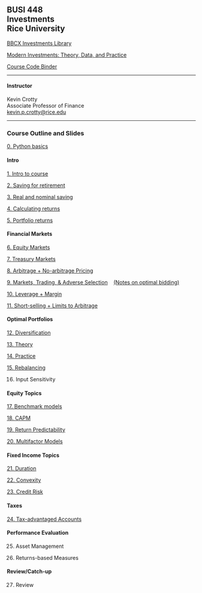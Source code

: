 ## BUSI 448<br>Investments<br>Rice University


[BBCX Investments Library](http://bbcx-investments.com)

[Modern Investments: Theory, Data, and Practice](http://mi.bbcx-investments.com/index.html)

[Course Code Binder](https://mybinder.org/v2/gh/kpcrotty/busi448_binder/HEAD)

<hr>

#### Instructor

Kevin Crotty<br>
Associate Professor of Finance<br>
<a href="mailto:kevin.p.crotty@rice.edu">kevin.p.crotty@rice.edu</a>

<hr>

### Course Outline and Slides

[0. Python basics](./busi448/python_basics.html)

#### Intro

[1. Intro to course](./busi448/01_intro.html)

[2. Saving for retirement](./busi448/02_saving.html)

[3. Real and nominal saving](./busi448/03_saving_real_nominal.html)

[4. Calculating returns](./busi448/04_returns.html)

[5. Portfolio returns](./busi448/05_returns_portfolios.html)

#### Financial Markets

[6. Equity Markets](./busi448/06_stocks.html)

[7. Treasury Markets](./busi448/07_treasuries.html)

[8. Arbitrage + No-arbitrage Pricing](./busi448/08_arbitrage.html)

[9. Markets, Trading, & Adverse Selection](./busi448/09_markets.html) &nbsp;&nbsp; [(Notes on optimal bidding)](./busi448/asymmetric_info.html) 

[10. Leverage + Margin](./busi448/10_leverage.html)

[11. Short-selling + Limits to Arbitrage](./busi448/11_shorting.html)

#### Optimal Portfolios

[12. Diversification](./busi448/12_diversification.html)

[13. Theory](./busi448/13_portfolios_theory.html)

[14. Practice](./busi448/14_portfolios_practice.html)

[15. Rebalancing](./busi448/15_rebalancing.html)

16. Input Sensitivity
<!-- [14. Input Sensitivity](./busi448/14_inpu_sensitivity.html) -->

#### Equity Topics

[17. Benchmark models](./busi448/17_mkt_model_regression.html)

[18. CAPM](./busi448/18_capm.html)

[19. Return Predictability](./busi448/19_predictability.html)

[20. Multifactor Models](./busi448/20_multifactor_models.html)

#### Fixed Income Topics

[21. Duration](./busi448/21_duration.html)

[22. Convexity](./busi448/22_convexity.html)

[23. Credit Risk](./busi448/23_credit_risk.html)

#### Taxes

[24. Tax-advantaged Accounts](./busi448/24_tax_advantaged_accts.html)

<!-- 23. Tax-advantaged Assets -->
<!-- [23. Tax-advantaged Assets](./busi448/trading_securities.html) -->

#### Performance Evaluation

25. Asset Management
<!-- [24. Asset Management](./busi448/trading_securities.html) -->

26. Returns-based Measures
<!-- [25. Returns-based Measures](./busi448/trading_securities.html) -->

<!-- 26. Fees -->
<!-- [26. Fees](./busi448/trading_securities.html) -->

#### Review/Catch-up

27. Review
<!-- [27. Review](./busi448/trading_securities.html) -->